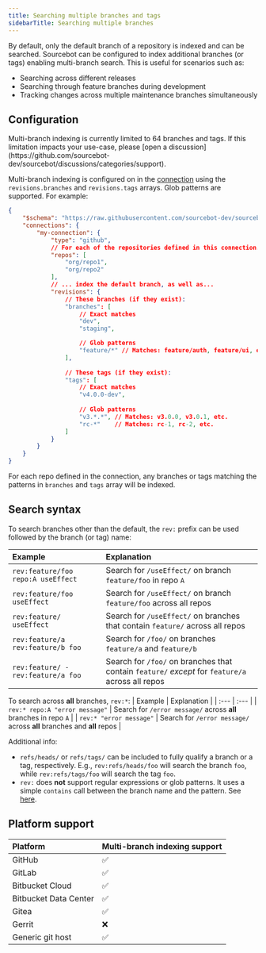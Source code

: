 ```yaml
---
title: Searching multiple branches and tags
sidebarTitle: Searching multiple branches
---
```


By default, only the default branch of a repository is indexed and can be searched. Sourcebot can be configured to index additional branches (or tags) enabling multi-branch search. This is useful for scenarios such as:

- Searching across different releases
- Searching through feature branches during development
- Tracking changes across multiple maintenance branches simultaneously

## Configuration

<Warning>
Multi-branch indexing is currently limited to 64 branches and tags. If this limitation impacts your use-case, please [open a discussion](https://github.com/sourcebot-dev/sourcebot/discussions/categories/support).
</Warning>

Multi-branch indexing is configured on in the [connection](/docs/connections/overview) using the `revisions.branches` and `revisions.tags` arrays. Glob patterns are supported. For example:

```json
{
    "$schema": "https://raw.githubusercontent.com/sourcebot-dev/sourcebot/main/schemas/v3/index.json",
    "connections": {
        "my-connection": {
            "type": "github",
            // For each of the repositories defined in this connection...
            "repos": [
                "org/repo1",
                "org/repo2"
            ],
            // ... index the default branch, as well as...
            "revisions": {
                // These branches (if they exist):
                "branches": [
                    // Exact matches
                    "dev",
                    "staging",

                    // Glob patterns
                    "feature/*" // Matches: feature/auth, feature/ui, etc.
                ],
                
                // These tags (if they exist):
                "tags": [
                    // Exact matches
                    "v4.0.0-dev",
                    
                    // Glob patterns
                    "v3.*.*", // Matches: v3.0.0, v3.0.1, etc.
                    "rc-*"    // Matches: rc-1, rc-2, etc.
                ]
            }
        }
    }
}
```

For each repo defined in the connection, any branches or tags matching the patterns in `branches` and `tags` array will be indexed.

## Search syntax

To search branches other than the default, the `rev:` prefix can be used followed by the branch (or tag) name:

| Example | Explanation |
| :--- | :--- |
| `rev:feature/foo repo:A useEffect` | Search for `/useEffect/` on branch `feature/foo` in repo `A` |
| `rev:feature/foo useEffect ` | Search for `/useEffect/` on branch `feature/foo` across all repos |
| `rev:feature/ useEffect` | Search for `/useEffect/` on branches that contain `feature/` across all repos |
| `rev:feature/a rev:feature/b foo` | Search for `/foo/` on branches `feature/a` and `feature/b` |
| `rev:feature/ -rev:feature/a foo` | Search for `/foo/` on branches that contain `feature/` _except_ for `feature/a` across all repos |

To search across **all** branches, `rev:*`:
| Example | Explanation |
| :--- | :--- |
| `rev:* repo:A "error message"` | Search for `/error message/` across **all** branches in repo `A` |
| `rev:* "error message"` | Search for `/error message/` across **all** branches and **all** repos |

Additional info:
- `refs/heads/` or `refs/tags/` can be included to fully qualify a branch or a tag, respectively. E.g., `rev:refs/heads/foo` will search the branch `foo`, while `rev:refs/tags/foo` will search the tag `foo`.
- `rev:` does **not** support regular expressions or glob patterns. It uses a simple `contains` call between the branch name and the pattern. See [here](https://github.com/sourcebot-dev/zoekt/blob/7d1896215eea6f97af66c9549c9ec70436356b51/matchtree.go#L1067).


## Platform support

| Platform | Multi-branch indexing support |
|:----------|------------------------------|
| GitHub | ✅ |
| GitLab | ✅ |
| Bitbucket Cloud | ✅ |
| Bitbucket Data Center | ✅ |
| Gitea | ✅ |
| Gerrit | ❌ |
| Generic git host | ✅ |

